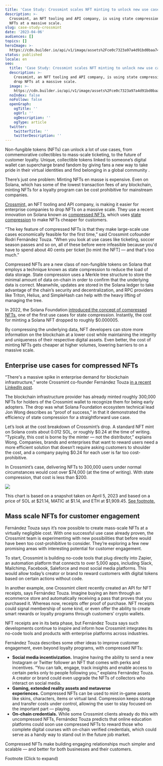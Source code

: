 ```yaml
---
title: 'Case Study: Crossmint scales NFT minting to unlock new use cases'
description: >-
  Crossmint, an NFT tooling and API company, is using state compression to drop
  NFTs at a massive scale.
slug: case-study-crossmint
date: '2023-04-06'
audiences: []
topics: []
heroImage: >-
  https://cdn.builder.io/api/v1/image/assets%2Fce0c7323a97a4d91bd0baa7490ec9139%2Fda636bc4bb15418abb7a251652917434
status: published
locale: en
seo:
  title: 'Case Study: Crossmint scales NFT minting to unlock new use cases'
  description: >-
    Crossmint, an NFT tooling and API company, is using state compression to
    drop NFTs at a massive scale.
  image: >-
    https://cdn.builder.io/api/v1/image/assets%2Fce0c7323a97a4d91bd0baa7490ec9139%2Fda636bc4bb15418abb7a251652917434
  noIndex: false
  noFollow: false
  openGraph:
    ogTitle: ''
    ogUrl: ''
    ogDescription: ''
    ogType: article
  twitter:
    twitterTitle: ''
    twitterDescription: ''
---
```


Non-fungible tokens (NFTs) can unlock a lot of use cases, from commemorative collectibles to mass-scale ticketing, to the future of customer loyalty. Unique, collectible tokens linked to someone’s digital wallet can supercharge brand fandom by giving fans a new way to take pride in their virtual identities and find belonging in a global community .

There’s just one problem: Minting NFTs en masse is expensive. Even on Solana, which has some of the lowest transaction fees of any blockchain, minting NFTs for a loyalty program can be cost prohibitive for mainstream companies.

[Crossmint,](https://www.crossmint.com/?ref=solana.ghost.io) an NFT tooling and API company, is making it easier for enterprise companies to drop NFTs on a massive scale. They use a recent innovation on Solana known as [compressed NFTs](https://solana.com/news/how-to-use-compressed-nfts-on-solana?ref=solana.ghost.io), which uses [state compression](https://solana.com/news/state-compression-compressed-nfts-solana?ref=solana.ghost.io) to make NFTs cheaper for customers.

“The key feature of compressed NFTs is that they make large-scale use cases economically feasible for the first time,” said Crossmint cofounder Rodri Fernández Touza. “When you look at use cases like ticketing, soccer season passes and so on, all of these before were infeasible because you'd have to spend about 40 cents per ticket \[to mint the NFT\] — and that's too much.”

Compressed NFTs are a new class of non-fungible tokens on Solana that employs a technique known as state compression to reduce the load of data storage. State compression uses a Merkle tree structure to store the minimal amount of data on-chain in order to confirm that the underlying data is correct. Meanwhile, updates are stored in the Solana ledger to take advantage of the chain’s security and decentralization, and RPC providers like Triton, Helius, and SimpleHash can help with the heavy lifting of managing the tree.

In 2022, the Solana Foundation [introduced the concept of compressed NFTs,](https://twitter.com/jnwng/status/1555559586047766531?lang=en&ref=solana.ghost.io) one of the first use cases for state compression. Instantly, the cost for minting a Solana NFT dropped to roughly $0.000005.

By compressing the underlying data, NFT developers can store more information on the blockchain at a lower cost while maintaining the integrity and uniqueness of their respective digital assets. Even better, the cost of minting NFTs gets cheaper at higher volumes, lowering barriers to on a massive scale.

## **Enterprise use cases for compressed NFTs**

“There's a massive spike in enterprise demand for blockchain infrastructure,” wrote Crossmint co-founder Fernández Touza [in a recent LinkedIn post](https://www.linkedin.com/feed/update/urn:li:activity:7039723837751455744/?ref=solana.ghost.io).

The blockchain infrastructure provider has already minted roughly 300,000 NFTs for holders of the Crossmint wallet to recognize them for being early adopters. The drop was what Solana Foundation ecosystem technical lead Jon Wong describes as “proof of success,” in that it demonstrated the efficiency of state compression for a straightforward use case.

Let’s look at the cost breakdown of Crossmint’s drop. A standard NFT mint on Solana costs about 0.012 SOL, or roughly $0.24 at the time of writing. “Typically, this cost is borne by the minter — not the distributor,” explains Wong. Companies, brands and enterprises that want to reward users need a more efficient solution that doesn’t require asking customers to shoulder the cost, and a company paying $0.24 for each user is far too cost-prohibitive.

In Crossmint’s case, delivering NFTs to 300,000 users under normal circumstances would cost over $74,000 (at the time of writing). With state compression, that cost is less than $200.

![](/case-study-crossmint/image-1.png)

This chart is based on a snapshot taken on April 5, 2023 and based on a price of SOL at $21.14, MATIC at $1.14, and ETH at $1,909.45. [See footnote.](https://solana.com/news/case-study-crossmint#fn)

## **Mass scale NFTs for customer engagement**

Fernández Touza says it’s now possible to create mass-scale NFTs at a virtually negligible cost. With one successful use case already proven, the Crossmint team is experimenting with new possibilities that before would have been too cost-prohibitive to consider. They’re exploring a few new promising areas with interesting potential for customer engagement.

To start, Crossmint is building no-code tools that plug directly into Zapier, an automation platform that connects to over 5,000 apps, including Slack, Mailchimp, Facebook, Saleforce and most social media platforms. This would allow today’s creator or brand to reward customers with digital tokens based on certain actions without code.

In another example, one Crossmint client recently created an API for NFT receipts, says Fernández Touza. Imagine buying an item through an ecommerce store and automatically receiving a pass that proves that you purchased it. Whereas now, receipts offer proof of purchase. NFT receipts could signal membership of some kind, or even offer the ability to create smart rewards or loyalty programs through customers’ crypto wallets.

NFT receipts are in its beta phase, but Fernández Touza says such developments continue to inspire and inform how Crossmint integrates its no-code tools and products with enterprise platforms across industries.

Fernández Touza describes some other ideas to improve customer engagement, even beyond loyalty programs, with compressed NFTs:

-   **Social media incentivization.** Imagine having the ability to send a new Instagram or Twitter follower an NFT that comes with perks and incentives. “You can talk, engage, track insights and enable access to certain perks only to people following you,” explains Fernández Touza. A creator or brand could even upgrade the NFTs of collectors who interact on social media.
-   **Gaming, extended reality assets and metaverse experiences.** Compressed NFTs can be used to mint in-game assets like skins, characters, items or virtual land. Compression keeps storage and transfer costs under control, allowing the user to stay focused on the important part — playing.
-   **On-chain credentials.** While some Crossmint clients already do this with uncompressed NFTs, Fernández Touza predicts that online education platforms could soon use compressed NFTs to reward those who complete digital courses with on-chain verified credentials, which could serve as a handy way to stand out in the future job market.

Compressed NFTs make building engaging relationships much simpler and scalable — and better for both businesses and their customers.

Footnote (Click to expand)
